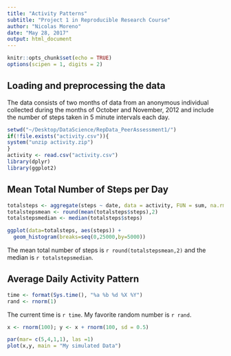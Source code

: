 ```yaml
---
title: "Activity Patterns"
subtitle: "Project 1 in Reproducible Research Course"
author: "Nicolas Moreno"
date: "May 28, 2017"
output: html_document
---
```


```r
knitr::opts_chunk$set(echo = TRUE)
options(scipen = 1, digits = 2)
```

## Loading and preprocessing the data

The data consists of two months of data from an anonymous individual collected during the months of October and November, 2012 and include the number of steps taken in 5 minute intervals each day.

```r
setwd("~/Desktop/DataScience/RepData_PeerAssessment1/")
if(!file.exists("activity.csv")){
system("unzip activity.zip")
}
activity <- read.csv("activity.csv")
library(dplyr)
library(ggplot2)
```

## Mean Total Number of Steps per Day

```r

totalsteps <- aggregate(steps ~ date, data = activity, FUN = sum, na.rm = TRUE)
totalstepsmean <- round(mean(totalsteps$steps),2)
totalstepsmedian <- median(totalsteps$steps)

```

```r
ggplot(data=totalsteps, aes(steps)) +
  geom_histogram(breaks=seq(0,25000,by=5000)) 
```

The mean total number of steps is `r round(totalstepsmean,2)` and the median is `r totalstepsmedian`.

## Average Daily Activity Pattern 

```r
time <- format(Sys.time(), "%a %b %d %X %Y")
rand <- rnorm(1)
```

The current time is `r time`. My favorite random number is `r rand`.
```r
x <- rnorm(100); y <- x + rnorm(100, sd = 0.5)
```

```r
par(mar= c(5,4,1,1), las =1)
plot(x,y, main = "My simulated Data")
```

